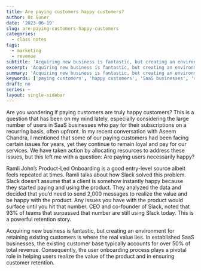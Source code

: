 ```yaml
---
title: Are paying customers happy customers?
author: Oz Guner
date: '2023-06-19'
slug: are-paying-customers-happy-customers
categories:
  - class notes
tags:
  - marketing
  - revenue
subtitle: 'Acquiring new business is fantastic, but creating an environment for retaining existing customers is where the real value lies.'
excerpt: 'Acquiring new business is fantastic, but creating an environment for retaining existing customers is where the real value lies.'
summary: 'Acquiring new business is fantastic, but creating an environment for retaining existing customers is where the real value lies.'
keywords: ['paying customers', 'happy customers', 'SaaS businesses', 'recurring basis', 'NPS surveys', 'user onboarding', 'Slack', 'customer retention', 'existing customers', 'user realizing value']
draft: no
series: ~
layout: single-sidebar
---
```

Are you wondering if paying customers are truly happy customers? This is a question that has been on my mind lately, especially considering the large number of users in SaaS businesses who pay for their subscriptions on a recurring basis, often upfront. In my recent conversation with Aseem Chandra, I mentioned that some of our paying customers had been facing certain issues for years, yet they continue to remain loyal and pay for our services. We have taken action by allocating resources to address these issues, but this left me with a question: Are paying users necessarily happy?

Ramli John's Product-Led Onboarding is a good entry-level source albeit feels repeated at times. Ramli talks about how Slack solved this problem. Slack doesn't assume that a client is somehow instantly happy because they started paying and using the product. They analyzed the data and decided that you'd need to send 2,000 messages to realize the value and be happy with the product. Any issues you have with the product would surface until you hit that number. CEO and co-founder of Slack, noted that 93% of teams that surpassed that number are still using Slack today. This is a powerful retention story.

Acquiring new business is fantastic, but creating an environment for retaining existing customers is where the real value lies. In established SaaS businesses, the existing customer base typically accounts for over 50% of total revenue. Consequently, the user onboarding process plays a pivotal role in helping users realize the value of the product and in ensuring customer retention.
